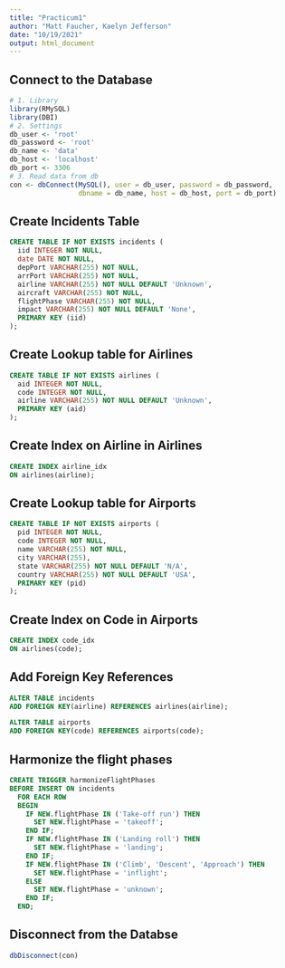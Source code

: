 ```yaml
---
title: "Practicum1"
author: "Matt Faucher, Kaelyn Jefferson"
date: "10/19/2021"
output: html_document
---
```

## Connect to the Database
```r
# 1. Library
library(RMySQL)
library(DBI)
# 2. Settings
db_user <- 'root'
db_password <- 'root'
db_name <- 'data'
db_host <- 'localhost'
db_port <- 3306
# 3. Read data from db
con <- dbConnect(MySQL(), user = db_user, password = db_password,
                 dbname = db_name, host = db_host, port = db_port)
```
## Create Incidents Table
```sql
CREATE TABLE IF NOT EXISTS incidents (
  iid INTEGER NOT NULL,
  date DATE NOT NULL,
  depPort VARCHAR(255) NOT NULL,
  arrPort VARCHAR(255) NOT NULL,
  airline VARCHAR(255) NOT NULL DEFAULT 'Unknown',
  aircraft VARCHAR(255) NOT NULL,
  flightPhase VARCHAR(255) NOT NULL,
  impact VARCHAR(255) NOT NULL DEFAULT 'None',
  PRIMARY KEY (iid)
);
```
## Create Lookup table for Airlines
```sql
CREATE TABLE IF NOT EXISTS airlines (
  aid INTEGER NOT NULL,
  code INTEGER NOT NULL,
  airline VARCHAR(255) NOT NULL DEFAULT 'Unknown',
  PRIMARY KEY (aid)
);
```
## Create Index on Airline in Airlines
```sql
CREATE INDEX airline_idx
ON airlines(airline);
```
## Create Lookup table for Airports
```sql
CREATE TABLE IF NOT EXISTS airports (
  pid INTEGER NOT NULL,
  code INTEGER NOT NULL,
  name VARCHAR(255) NOT NULL,
  city VARCHAR(255),
  state VARCHAR(255) NOT NULL DEFAULT 'N/A',
  country VARCHAR(255) NOT NULL DEFAULT 'USA',
  PRIMARY KEY (pid)
);
```
## Create Index on Code in Airports
```sql
CREATE INDEX code_idx
ON airlines(code);
```
## Add Foreign Key References
```sql
ALTER TABLE incidents
ADD FOREIGN KEY(airline) REFERENCES airlines(airline);
```

```sql
ALTER TABLE airports
ADD FOREIGN KEY(code) REFERENCES airports(code);
```
## Harmonize the flight phases
```sql
CREATE TRIGGER harmonizeFlightPhases
BEFORE INSERT ON incidents
  FOR EACH ROW
  BEGIN
    IF NEW.flightPhase IN ('Take-off run') THEN
      SET NEW.flightPhase = 'takeoff';
    END IF;
    IF NEW.flightPhase IN ('Landing roll') THEN
      SET NEW.flightPhase = 'landing';
    END IF;
    IF NEW.flightPhase IN ('Climb', 'Descent', 'Approach') THEN
      SET NEW.flightPhase = 'inflight';
    ELSE
      SET NEW.flightPhase = 'unknown';
    END IF;
  END;
```
## Disconnect from the Databse
```r
dbDisconnect(con)
```
